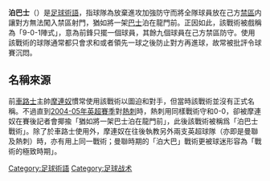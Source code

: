 {{Unreferenced|time=2021-08-11T07:56:30+00:00}}
{{noteTA|G1=uefa|G2=laliga|G3=EPL|G4=足球|G5=意甲
|1=zh-hk:泊巴士;zh-cn:摆大巴;
}}
'''泊巴士'''（{{lang-en|Parking the bus}}）是[[足球術語|足球術語]]，指球隊為放棄進攻加強防守而將全隊球員放在己方[[禁區|禁區]]内讓對方無法闖入禁區射門，猶如將一架[[巴士|巴士]]泊在龍門前。正因如此，該戰術被戲稱為「9-0-1陣式」，意為前鋒只擺一個球員，其餘九個球員在己方禁區防守。使用該戰術的球隊通常都只會求和或者領先一球之後防止對方再進球，故常被批評令球賽沉悶。

== 名稱來源 ==
前[[車路士|車路士]]主帥[[摩連奴|摩連奴]]慣常使用該戰術以圖迫和對手，但當時該戰術並沒有正式名稱。不過直到[[2004–05賽季英格蘭超級聯賽|2004-05年英超賽季]]對[[熱刺|熱刺]]時，熱刺用同樣戰術守和0-0，卻被摩連奴在賽後記者會揶揄「猶如將一架巴士泊在龍門前」，此後該戰術被稱爲「泊巴士戰術」。除了於車路士使用外，摩連奴在往後執教另外兩支英超球隊（亦即是曼聯及熱刺）時，亦有用上同一戰術；曼聯時期的「泊大巴」戰術更被球迷形容為「戰術的極致時期」。

{{足球小作品}}
[[Category:足球術語|Category:足球術語]]
[[Category:足球战术|Category:足球战术]]